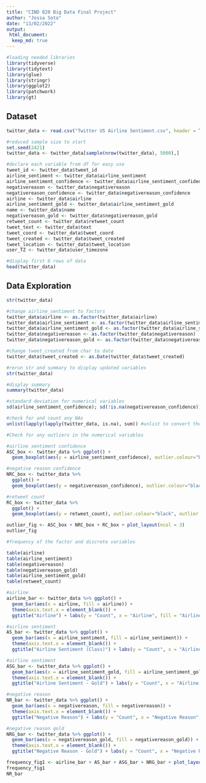 ```yaml
---
title: "CIND 820 Big Data Final Project"
author: "Jossa Soto"
date: "13/02/2022"
output: 
 html_document:
  keep_md: true
---
```


```r
#loading needed libraries
library(tidyverse)
library(tidytext)
library(glue)
library(stringr)
library(ggplot2)
library(patchwork)
library(gt)
```

## Dataset
```r
twitter_data <- read.csv("Twitter US Airline Sentiment.csv", header = T, na.strings = c("","NA"))

#reduced sample size to start
set.seed(2421)
twitter_data <- twitter_data[sample(nrow(twitter_data), 5000),]

#declare each variable from df for easy use
tweet_id <- twitter_data$tweet_id
airline_sentiment <- twitter_data$airline_sentiment
airline_sentiment_confidence <- twitter_data$airline_sentiment_confidence
negativereason <- twitter_data$negativereason
negativereason_confidence <- twitter_data$negativereason_confidence
airline <- twitter_data$airline
airline_sentiment_gold <- twitter_data$airline_sentiment_gold
name <- twitter_data$name
negativereason_gold <- twitter_data$negativereason_gold
retweet_count <- twitter_data$retweet_count
tweet_text <- twitter_data$text
tweet_coord <- twitter_data$tweet_coord
tweet_created <- twitter_data$tweet_created
tweet_location <- twitter_data$tweet_location
user_TZ <- twitter_data$user_timezone

#display first 6 rows of data
head(twitter_data)
```

## Data Exploration

```r
str(twitter_data)

#change airline_sentiment to factors
twitter_data$airline <- as.factor(twitter_data$airline)
twitter_data$airline_sentiment <- as.factor(twitter_data$airline_sentiment)
twitter_data$airline_sentiment_gold <- as.factor(twitter_data$airline_sentiment_gold)
twitter_data$negativereason <- as.factor(twitter_data$negativereason)
twitter_data$negativereason_gold <- as.factor(twitter_data$negativereason_gold)

#change tweet_created from char to date
twitter_data$tweet_created <- as.Date(twitter_data$tweet_created)

#rerun str and summary to display updated variables
str(twitter_data)

#display summary
summary(twitter_data)

#standard deviation for numerical variables
sd(airline_sentiment_confidence); sd(!is.na(negativereason_confidence)); sd(retweet_count)
```

```r
#check for and count any NAs
unlist(lapply(lapply(twitter_data, is.na), sum)) #unlist to convert the list output to a vector for easier readability
```
```r
#Check for any outliers in the numerical variables

#airline sentiment confidence
ASC_box <- twitter_data %>% ggplot() + 
  geom_boxplot(aes(y = airline_sentiment_confidence), outlier.colour="black", outlier.shape=16, outlier.size=2, notch=FALSE) 

#negative reason confidence
NRC_box <- twitter_data %>% 
  ggplot() + 
  geom_boxplot(aes(y = negativereason_confidence), outlier.colour="black", outlier.shape=16, outlier.size=2, notch=FALSE) 

#retweet count
RC_box <- twitter_data %>% 
  ggplot() + 
  geom_boxplot(aes(y = retweet_count), outlier.colour="black", outlier.shape=16, outlier.size=2, notch=FALSE)

outlier_fig <- ASC_box + NRC_box + RC_box + plot_layout(ncol = 3)
outlier_fig
```

```r
#frequency of the factor and discrete variables

table(airline)
table(airline_sentiment)
table(negativereason)
table(negativereason_gold)
table(airline_sentiment_gold)
table(retweet_count)
```
```r
#airline
airline_bar <- twitter_data %>% ggplot() + 
  geom_bar(aes(x = airline, fill = airline)) +
  theme(axis.text.x = element_blank()) +
  ggtitle("Airline") + labs(y = "Count", x = "Airline", fill = "Airline")

#airline sentiment
AS_bar <- twitter_data %>% ggplot() + 
  geom_bar(aes(x = airline_sentiment, fill = airline_sentiment)) +
  theme(axis.text.x = element_blank()) +
  ggtitle("Airline Sentiment (Class)") + labs(y = "Count", x = "Airline Sentiment (Class)", fill = "Airline Sentiment (Class)")

#airline sentiment
ASG_bar <- twitter_data %>% ggplot() + 
  geom_bar(aes(x = airline_sentiment_gold, fill = airline_sentiment_gold)) +
  theme(axis.text.x = element_blank()) +
  ggtitle("Airline Sentiment - Gold") + labs(y = "Count", x = "Airline Sentiment - Gold", fill = "Airline Sentiment - Gold")

#negative reason
NR_bar <- twitter_data %>% ggplot() + 
  geom_bar(aes(x = negativereason, fill = negativereason)) +
  theme(axis.text.x = element_blank()) +
  ggtitle("Negative Reason") + labs(y = "Count", x = "Negative Reason", fill = "Negative Reason")

#negative reason gold
NRG_bar <- twitter_data %>% ggplot() + 
  geom_bar(aes(x = negativereason_gold, fill = negativereason_gold)) +
  theme(axis.text.x = element_blank()) +
  ggtitle("Negative Reason - Gold") + labs(y = "Count", x = "Negative Reason - Gold", fill = "Negative Reason - Gold")

frequency_fig1 <- airline_bar + AS_bar + ASG_bar + NRG_bar + plot_layout(ncol = 2, nrow = 2)
frequency_fig1
NR_bar
```
